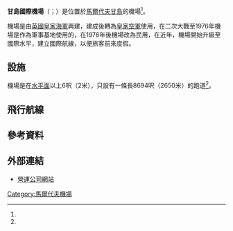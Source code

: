 {{Infobox Airport 
| airport_name = 甘島國際機場
| nativename   = ގަން އިންޓަނޭޝަނަލް އެއަރޕޯރޓް
| IATA         = GAN
| ICAO         = VRMG
<center>{{Location map|Maldives|width=150|float=center
|caption=|mark=Airplane_silhouette.svg|marksize=10
|label=GAN|position=right
|lat_deg=00|lat_min=41|lat_sec=36|lat_dir=S
|lon_deg=73|lon_min=09|lon_sec=20|lon_dir=E
}}<small>機場位置</small></center>
| type         = 民用
| run by       = 甘島國際機場有限公司
| city         = [[馬爾代夫|馬爾代夫]][[甘島|甘島]]
| location     = 馬爾代夫甘島
| elevation    = 6呎（2米）
| coordinates  = {{coord|00|41|36|S|073|09|20|E|region:MV_type:airport}}
| website      = [http://www.ganairport.aero/ www.GanAirport.aero]
| runway1_heading  = 10/28
| runway1_feet     = 8694
| runway1_meter    = 2650
| runway1_surface  = [[混凝土|混凝土]]
| footnotes    = Source: [[DAFIF|DAFIF]]<ref name="WAD">由[[DAFIF|DAFIF]]提供的[http://www.worldaerodata.com/wad.cgi?airport=VRMG 機場資料](2006年10月生效)</ref>
}}

'''甘島國際機場'''（{{lang-dv|ގަން އިންޓަނޭޝަނަލް އެއަރޕޯރޓް}}；{{Airport codes|GAN|VRMG}}）是位置於[[馬爾代夫|馬爾代夫]][[甘島|甘島]]的機場<ref name="WAD" />。

機場是由[[英國皇家海軍|英國皇家海軍]]興建，建成後轉為[[皇家空軍|皇家空軍]]使用，在二次大戰至1976年機場是作為軍事基地使用的，在1976年後機場改為民用，在近年，機場開始升級至國際水平，建立國際航線，以便旅客前來度假。

==設施==
機場是在[[水平面|水平面]]以上6呎（2米），只設有一條長8694呎（2650米）的跑道<ref name="WAD" />。

== 飛行航線 ==
{{Airport-dest-list
| {{flagicon|MDV}}{{link-en|別墅航空|Flyme (Villa Air)}}| [[易卜拉欣·納西爾國際機場|馬累]]
| {{flagicon|MDV}} [[马尔代夫国家航空|马尔代夫国家航空]] | [[福阿穆拉機場|福阿穆拉]]、[[庫達胡瓦杜機場|庫達胡瓦杜]]、[[佳特土機場|佳特土]]、{{tsl|en|Kooddoo Airport||Kooddoo}}、[[易卜拉欣·納西爾國際機場|馬累]]<br>'''季節性:''' [[班達拉奈克國際機場|科倫坡]] 
| {{flagicon|MDV}} [[美佳航空|美佳航空]] |'''季節性包機:''' [[重慶江北國際機場|重慶-江北]]、[[香港國際機場|香港]]、[[易卜拉欣·納西爾國際機場|馬累]]、[[仁川國際機場|首爾-仁川]]
}}

==參考資料==
<references />

==外部連結==
* [http://www.ganairport.aero/ 營運公司網站] {{Wayback|url=http://www.ganairport.aero/ |date=20201201045158 }}

[[Category:馬爾代夫機場|Category:馬爾代夫機場]]